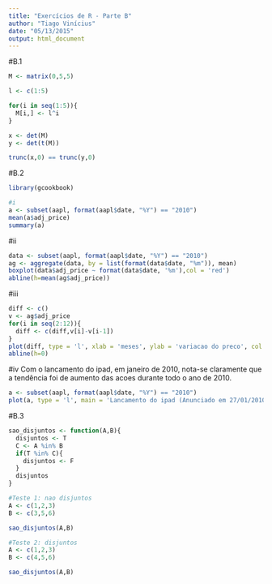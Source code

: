 ```yaml
---
title: "Exercícios de R - Parte B"
author: "Tiago Vinícius"
date: "05/13/2015"
output: html_document
---
```


#B.1
```r
M <- matrix(0,5,5)

l <- c(1:5)

for(i in seq(1:5)){
  M[i,] <- l^i
}

x <- det(M)
y <- det(t(M))

trunc(x,0) == trunc(y,0)
```

#B.2
```r
library(gcookbook)

#i
a <- subset(aapl, format(aapl$date, "%Y") == "2010")
mean(a$adj_price)
summary(a)
```

#ii
```r
data <- subset(aapl, format(aapl$date, "%Y") == "2010")
ag <- aggregate(data, by = list(format(data$date, "%m")), mean)
boxplot(data$adj_price ~ format(data$date, '%m'),col = 'red')
abline(h=mean(ag$adj_price))
```

#iii
```r
diff <- c()
v <- ag$adj_price
for(i in seq(2:12)){
  diff <- c(diff,v[i]-v[i-1])
}
plot(diff, type = 'l', xlab = 'meses', ylab = 'variacao do preco', col = 'red')
abline(h=0)
```

#iv
Com o lancamento do ipad, em janeiro de 2010, nota-se claramente que a tendência foi de aumento das acoes durante todo o ano de 2010.

```r
a <- subset(aapl, format(aapl$date, "%Y") == "2010")
plot(a, type = 'l', main = 'Lancamento do ipad (Anunciado em 27/01/2010)', xlab = 'Meses do ano 2010', ylab = 'Pre?o das a?oes')
```


#B.3
```r
sao_disjuntos <- function(A,B){
  disjuntos <- T
  C <- A %in% B
  if(T %in% C){
    disjuntos <- F
  }
  disjuntos
}

#Teste 1: nao disjuntos
A <- c(1,2,3)
B <- c(3,5,6)

sao_disjuntos(A,B)

#Teste 2: disjuntos
A <- c(1,2,3)
B <- c(4,5,6)

sao_disjuntos(A,B)
```